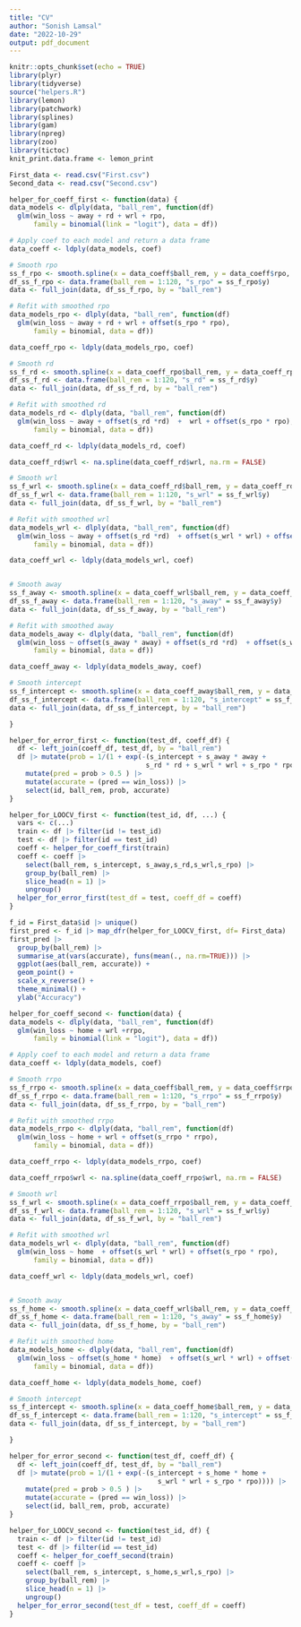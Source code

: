 ```yaml
---
title: "CV"
author: "Sonish Lamsal"
date: "2022-10-29"
output: pdf_document
---
```


```r
knitr::opts_chunk$set(echo = TRUE)
library(plyr)
library(tidyverse)
source("helpers.R")
library(lemon)
library(patchwork)
library(splines)
library(gam)
library(npreg)
library(zoo)
library(tictoc)
knit_print.data.frame <- lemon_print
```

```r
First_data <- read.csv("First.csv")
Second_data <- read.csv("Second.csv")
```

```r
helper_for_coeff_first <- function(data) {
data_models <- dlply(data, "ball_rem", function(df) 
  glm(win_loss ~ away + rd + wrl + rpo,
      family = binomial(link = "logit"), data = df))

# Apply coef to each model and return a data frame
data_coeff <- ldply(data_models, coef)

# Smooth rpo
ss_f_rpo <- smooth.spline(x = data_coeff$ball_rem, y = data_coeff$rpo, cv = TRUE)
df_ss_f_rpo <- data.frame(ball_rem = 1:120, "s_rpo" = ss_f_rpo$y)
data <- full_join(data, df_ss_f_rpo, by = "ball_rem")

# Refit with smoothed rpo
data_models_rpo <- dlply(data, "ball_rem", function(df)
  glm(win_loss ~ away + rd + wrl + offset(s_rpo * rpo),
      family = binomial, data = df))

data_coeff_rpo <- ldply(data_models_rpo, coef)

# Smooth rd
ss_f_rd <- smooth.spline(x = data_coeff_rpo$ball_rem, y = data_coeff_rpo$rd, cv = TRUE)
df_ss_f_rd <- data.frame(ball_rem = 1:120, "s_rd" = ss_f_rd$y)
data <- full_join(data, df_ss_f_rd, by = "ball_rem")

# Refit with smoothed rd
data_models_rd <- dlply(data, "ball_rem", function(df)
  glm(win_loss ~ away + offset(s_rd *rd)  +  wrl + offset(s_rpo * rpo),
      family = binomial, data = df))

data_coeff_rd <- ldply(data_models_rd, coef)

data_coeff_rd$wrl <- na.spline(data_coeff_rd$wrl, na.rm = FALSE)

# Smooth wrl
ss_f_wrl <- smooth.spline(x = data_coeff_rd$ball_rem, y = data_coeff_rd$wrl, cv = TRUE)
df_ss_f_wrl <- data.frame(ball_rem = 1:120, "s_wrl" = ss_f_wrl$y)
data <- full_join(data, df_ss_f_wrl, by = "ball_rem")

# Refit with smoothed wrl
data_models_wrl <- dlply(data, "ball_rem", function(df)
  glm(win_loss ~ away + offset(s_rd *rd)  + offset(s_wrl * wrl) + offset(s_rpo * rpo),
      family = binomial, data = df))

data_coeff_wrl <- ldply(data_models_wrl, coef)


# Smooth away
ss_f_away <- smooth.spline(x = data_coeff_wrl$ball_rem, y = data_coeff_wrl$away, cv = TRUE)
df_ss_f_away <- data.frame(ball_rem = 1:120, "s_away" = ss_f_away$y)
data <- full_join(data, df_ss_f_away, by = "ball_rem")

# Refit with smoothed away
data_models_away <- dlply(data, "ball_rem", function(df)
  glm(win_loss ~ offset(s_away * away) + offset(s_rd *rd)  + offset(s_wrl * wrl) + offset(s_rpo * rpo),
      family = binomial, data = df))

data_coeff_away <- ldply(data_models_away, coef)

# Smooth intercept
ss_f_intercept <- smooth.spline(x = data_coeff_away$ball_rem, y = data_coeff_away$`(Intercept)`, cv = TRUE)
df_ss_f_intercept <- data.frame(ball_rem = 1:120, "s_intercept" = ss_f_intercept$y)
data <- full_join(data, df_ss_f_intercept, by = "ball_rem")

}

helper_for_error_first <- function(test_df, coeff_df) {
  df <- left_join(coeff_df, test_df, by = "ball_rem")
  df |> mutate(prob = 1/(1 + exp(-(s_intercept + s_away * away +
                                  s_rd * rd + s_wrl * wrl + s_rpo * rpo)))) |> 
    mutate(pred = prob > 0.5 ) |> 
    mutate(accurate = (pred == win_loss)) |> 
    select(id, ball_rem, prob, accurate)
}

helper_for_LOOCV_first <- function(test_id, df, ...) {
  vars <- c(...)
  train <- df |> filter(id != test_id)
  test <- df |> filter(id == test_id)
  coeff <- helper_for_coeff_first(train)
  coeff <- coeff |> 
    select(ball_rem, s_intercept, s_away,s_rd,s_wrl,s_rpo) |> 
    group_by(ball_rem) |> 
    slice_head(n = 1) |> 
    ungroup()
  helper_for_error_first(test_df = test, coeff_df = coeff)
}
```

```r
f_id = First_data$id |> unique()
first_pred <- f_id |> map_dfr(helper_for_LOOCV_first, df= First_data)
first_pred |> 
  group_by(ball_rem) |> 
  summarise_at(vars(accurate), funs(mean(., na.rm=TRUE))) |> 
  ggplot(aes(ball_rem, accurate)) +
  geom_point() +
  scale_x_reverse() +
  theme_minimal() +
  ylab("Accuracy")
```

```r
helper_for_coeff_second <- function(data) {
data_models <- dlply(data, "ball_rem", function(df) 
  glm(win_loss ~ home + wrl +rrpo,
      family = binomial(link = "logit"), data = df))

# Apply coef to each model and return a data frame
data_coeff <- ldply(data_models, coef)

# Smooth rrpo
ss_f_rrpo <- smooth.spline(x = data_coeff$ball_rem, y = data_coeff$rrpo, cv = TRUE)
df_ss_f_rrpo <- data.frame(ball_rem = 1:120, "s_rrpo" = ss_f_rrpo$y)
data <- full_join(data, df_ss_f_rrpo, by = "ball_rem")

# Refit with smoothed rrpo
data_models_rrpo <- dlply(data, "ball_rem", function(df)
  glm(win_loss ~ home + wrl + offset(s_rrpo * rrpo),
      family = binomial, data = df))

data_coeff_rrpo <- ldply(data_models_rrpo, coef)

data_coeff_rrpo$wrl <- na.spline(data_coeff_rrpo$wrl, na.rm = FALSE)

# Smooth wrl
ss_f_wrl <- smooth.spline(x = data_coeff_rrpo$ball_rem, y = data_coeff_rrpo$wrl, cv = TRUE)
df_ss_f_wrl <- data.frame(ball_rem = 1:120, "s_wrl" = ss_f_wrl$y)
data <- full_join(data, df_ss_f_wrl, by = "ball_rem")

# Refit with smoothed wrl
data_models_wrl <- dlply(data, "ball_rem", function(df)
  glm(win_loss ~ home  + offset(s_wrl * wrl) + offset(s_rpo * rpo),
      family = binomial, data = df))

data_coeff_wrl <- ldply(data_models_wrl, coef)


# Smooth away
ss_f_home <- smooth.spline(x = data_coeff_wrl$ball_rem, y = data_coeff_wrl$home, cv = TRUE)
df_ss_f_home <- data.frame(ball_rem = 1:120, "s_away" = ss_f_home$y)
data <- full_join(data, df_ss_f_home, by = "ball_rem")

# Refit with smoothed home
data_models_home <- dlply(data, "ball_rem", function(df)
  glm(win_loss ~ offset(s_home * home)  + offset(s_wrl * wrl) + offset(s_rpo * rpo),
      family = binomial, data = df))

data_coeff_home <- ldply(data_models_home, coef)

# Smooth intercept
ss_f_intercept <- smooth.spline(x = data_coeff_home$ball_rem, y = data_coeff_home$`(Intercept)`, cv = TRUE)
df_ss_f_intercept <- data.frame(ball_rem = 1:120, "s_intercept" = ss_f_intercept$y)
data <- full_join(data, df_ss_f_intercept, by = "ball_rem")

}

helper_for_error_second <- function(test_df, coeff_df) {
  df <- left_join(coeff_df, test_df, by = "ball_rem")
  df |> mutate(prob = 1/(1 + exp(-(s_intercept + s_home * home +
                                     s_wrl * wrl + s_rpo * rpo)))) |> 
    mutate(pred = prob > 0.5 ) |> 
    mutate(accurate = (pred == win_loss)) |> 
    select(id, ball_rem, prob, accurate)
}

helper_for_LOOCV_second <- function(test_id, df) {
  train <- df |> filter(id != test_id)
  test <- df |> filter(id == test_id)
  coeff <- helper_for_coeff_second(train)
  coeff <- coeff |> 
    select(ball_rem, s_intercept, s_home,s_wrl,s_rpo) |> 
    group_by(ball_rem) |> 
    slice_head(n = 1) |> 
    ungroup()
  helper_for_error_second(test_df = test, coeff_df = coeff)
}
```

```r

```










